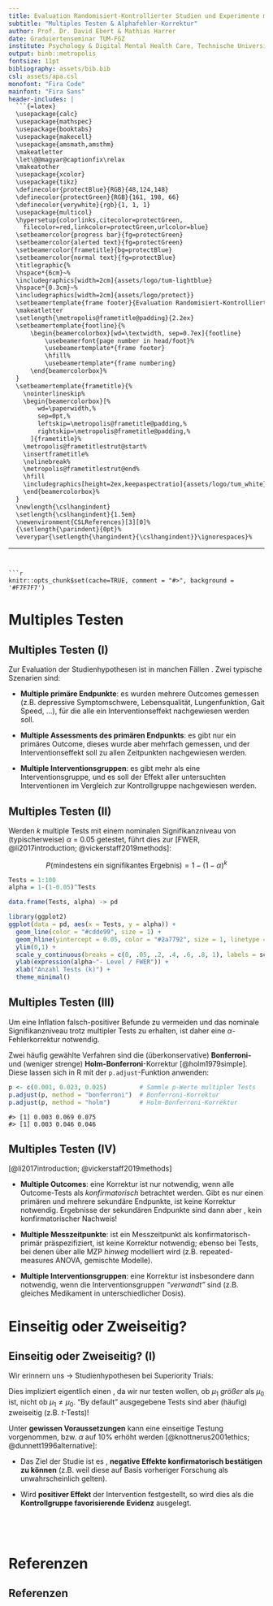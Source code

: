 ```yaml
---
title: Evaluation Randomisiert-Kontrollierter Studien und Experimente mit \textsf{R}
subtitle: "Multiples Testen & Alphafehler-Korrektur"
author: Prof. Dr. David Ebert & Mathias Harrer
date: Graduiertenseminar TUM-FGZ
institute: Psychology & Digital Mental Health Care, Technische Universität München
output: binb::metropolis
fontsize: 11pt
bibliography: assets/bib.bib
csl: assets/apa.csl
monofont: "Fira Code"
mainfont: "Fira Sans"
header-includes: |
  ```{=latex}
  \usepackage{calc}
  \usepackage{mathspec}
  \usepackage{booktabs}
  \usepackage{makecell}
  \usepackage{amsmath,amsthm}
  \makeatletter
  \let\@@magyar@captionfix\relax
  \makeatother
  \usepackage{xcolor}
  \usepackage{tikz}
  \definecolor{protectBlue}{RGB}{48,124,148}
  \definecolor{protectGreen}{RGB}{161, 198, 66}
  \definecolor{verywhite}{rgb}{1, 1, 1}
  \usepackage{multicol}
  \hypersetup{colorlinks,citecolor=protectGreen,
    filecolor=red,linkcolor=protectGreen,urlcolor=blue}
  \setbeamercolor{progress bar}{fg=protectGreen}
  \setbeamercolor{alerted text}{fg=protectGreen}
  \setbeamercolor{frametitle}{bg=protectBlue}
  \setbeamercolor{normal text}{fg=protectBlue}
  \titlegraphic{%
  \hspace*{6cm}~%
  \includegraphics[width=2cm]{assets/logo/tum-lightblue}
  \hspace*{0.3cm}~%
  \includegraphics[width=2cm]{assets/logo/protect}}
  \setbeamertemplate{frame footer}{Evaluation Randomisiert-Kontrollierter Studien und Experimente mit \textsf{R}}%         <- !!SET FOOTER TITLE!!
  \makeatletter
  \setlength{\metropolis@frametitle@padding}{2.2ex}
  \setbeamertemplate{footline}{%
      \begin{beamercolorbox}[wd=\textwidth, sep=0.7ex]{footline}
          \usebeamerfont{page number in head/foot}%
          \usebeamertemplate*{frame footer}
          \hfill%
          \usebeamertemplate*{frame numbering}
      \end{beamercolorbox}%
  }
  \setbeamertemplate{frametitle}{%
    \nointerlineskip%
    \begin{beamercolorbox}[%
        wd=\paperwidth,%
        sep=0pt,%
        leftskip=\metropolis@frametitle@padding,%
        rightskip=\metropolis@frametitle@padding,%
      ]{frametitle}%
    \metropolis@frametitlestrut@start%
    \insertframetitle%
    \nolinebreak%
    \metropolis@frametitlestrut@end%
    \hfill
    \includegraphics[height=2ex,keepaspectratio]{assets/logo/tum_white}
    \end{beamercolorbox}%
  }
  \newlength{\cslhangindent}
  \setlength{\cslhangindent}{1.5em}
  \newenvironment{CSLReferences}[3][0]%
  {\setlength{\parindent}{0pt}%
  \everypar{\setlength{\hangindent}{\cslhangindent}}\ignorespaces}%
  ```
---
```


```r
knitr::opts_chunk$set(cache=TRUE, comment = "#>", background = '#F7F7F7')
```


# Multiples Testen

## Multiples Testen (I)

\small

Zur Evaluation der Studienhypothesen ist in manchen Fällen **\alert{mehr als ein Test notwendig}**. Zwei typische Szenarien sind:

- **Multiple primäre Endpunkte**: es wurden mehrere Outcomes gemessen (z.B. depressive Symptomschwere, Lebensqualität, Lungenfunktion, Gait Speed, ...), für die alle ein Interventionseffekt nachgewiesen werden soll.

- **Multiple Assessments des primären Endpunkts**: es gibt nur ein primäres Outcome, dieses wurde aber mehrfach gemessen, und der Interventionseffekt soll zu allen Zeitpunkten nachgewiesen werden.

- **Multiple Interventionsgruppen**: es gibt mehr als eine Interventionsgruppe, und es soll der Effekt aller untersuchten Interventionen im Vergleich zur Kontrollgruppe nachgewiesen werden. 

\par \normalsize

## Multiples Testen (II)

Werden $k$ multiple Tests mit einem nominalen Signifikanzniveau von (typischerweise) $\alpha$ = 0.05 getestet, führt dies zur **\alert{Inflation der family-wise error rate}** [FWER, @li2017introduction; @vickerstaff2019methods]:

$$P(\text{mindestens ein signifikantes Ergebnis}) = 1-(1-\alpha)^k$$
```r
Tests = 1:100
alpha = 1-(1-0.05)^Tests

data.frame(Tests, alpha) -> pd

library(ggplot2)
ggplot(data = pd, aes(x = Tests, y = alpha)) +
  geom_line(color = "#cdde99", size = 1) +
  geom_hline(yintercept = 0.05, color = "#2a7792", size = 1, linetype = "solid") +
  ylim(0,1) +
  scale_y_continuous(breaks = c(0, .05, .2, .4, .6, .8, 1), labels = scales::percent_format(accuracy = 1)) +
  ylab(expression(alpha~"- Level / FWER")) +
  xlab("Anzahl Tests (k)") +
  theme_minimal()

```

## Multiples Testen (III)

\small

**\alert{Die Bonferroni- und Holm-Bonferroni-Korrektur}**

Um eine Inflation falsch-positiver Befunde zu vermeiden und das nominale Signifikanzniveau trotz multipler Tests zu erhalten, ist daher eine $\alpha$-Fehlerkorrektur notwendig. 

Zwei häufig gewählte Verfahren sind die (überkonservative) **Bonferroni-** und (weniger strenge) **Holm-Bonferroni**-Korrektur [@holm1979simple]. Diese lassen sich in R mit der `p.adjust`-Funktion anwenden:

\footnotesize

```r
p <- c(0.001, 0.023, 0.025)         # Sammle p-Werte multipler Tests
p.adjust(p, method = "bonferroni")  # Bonferroni-Korrektur
p.adjust(p, method = "holm")        # Holm-Bonferroni-Korrektur
```

```
#> [1] 0.003 0.069 0.075
#> [1] 0.003 0.046 0.046
```

\par \normalsize

## Multiples Testen (IV)

**\alert{Wann muss korrigiert werden?}** \scriptsize [@li2017introduction; @vickerstaff2019methods] \normalsize

\small
- **Multiple Outcomes**: eine Korrektur ist nur notwendig, wenn alle Outcome-Tests als _konfirmatorisch_ betrachtet werden. Gibt es nur einen primären und mehrere sekundäre Endpunkte, ist keine Korrektur notwendig. Ergebnisse der sekundären Endpunkte sind dann aber \underline{nur explorativ}, kein konfirmatorischer Nachweis!

- **Multiple Messzeitpunkte**: ist ein Messzeitpunkt als konfirmatorisch-primär präspezifiziert, ist keine Korrektur notwendig; ebenso bei Tests, bei denen über alle MZP _hinweg_ modelliert wird (z.B. repeated-measures ANOVA, gemischte Modelle).

- **Multiple Interventionsgruppen**: eine Korrektur ist insbesondere dann notwendig, wenn die Interventionsgruppen _"verwandt"_ sind (z.B. gleiches Medikament in unterschiedlicher Dosis).
\normalsize


# Einseitig oder Zweiseitig?

## Einseitig oder Zweiseitig? (I)

\footnotesize

Wir erinnern uns $\rightarrow$ Studienhypothesen bei Superiority Trials:


\begin{align*}
\begin{split}
\text{H}_{\text{0}}: & ~~~\mu_1 \leq \mu_0 ~~~ \Rightarrow ~~~ \tau \leq 0 \\
\text{H}_{\text{1}}: & ~~~\mu_1 > \mu_0 ~~~ \Rightarrow ~~~ \tau > 0
\end{split}
\end{align*}

Dies impliziert eigentlich einen **\alert{einseitigen Test}**, da wir nur testen wollen, ob $\mu_1$ _größer_ als $\mu_0$ ist, nicht ob $\mu_1 \neq \mu_0$. "By default" ausgegebene Tests sind aber (häufig) zweiseitig (z.B. $t$-Tests)! 

Unter **gewissen Voraussetzungen** kann eine einseitige Testung vorgenommen, bzw. $\alpha$ auf 10% erhöht werden [@knottnerus2001ethics; @dunnett1996alternative]:

- Das Ziel der Studie ist es \underline{nicht}, **negative Effekte konfirmatorisch bestätigen zu können** (z.B. weil diese auf Basis vorheriger Forschung als unwahrscheinlich gelten).

- Wird \underline{kein} **positiver Effekt** der Intervention festgestellt, so wird dies als die **Kontrollgruppe favorisierende Evidenz** ausgelegt.

\par \normalsize


## $~$ {.t}

\begin{tikzpicture}[remember picture,overlay]  
  \node [xshift=0cm,yshift=-0.6cm] at (current page.center)
    {\includegraphics[width=1.05\paperwidth]{assets/bg-praxis.jpg}};
\end{tikzpicture}


\huge

\colorbox{white}{\textbf{\alert{Fragen?}}}

\colorbox{white}{\textbf{\alert{Anmerkungen?}}}

\colorbox{white}{\textbf{\alert{Kommentare?}}}


\normalsize


# Referenzen

## Referenzen {.allowframebreaks}

\scriptsize





